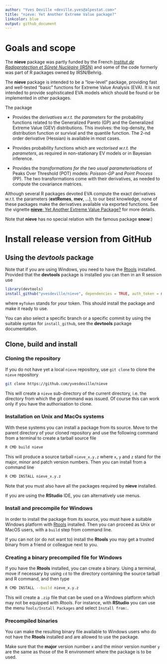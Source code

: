```yaml
---
author: "Yves Deville <deville.yves@alpestat.com>"
title: "nieve: Yet Another Extreme Value package?"
linkcolor: blue
output: github_document
---
```


# Goals and scope

The **nieve** package was partly funded by the French [*Institut de
Radioprotection et Sûreté Nucléaire* (IRSN)](https://www.irsn.fr/) and
some of the code formerly was part of R packages owned by IRSN/Behrig.

The **nieve** package is intended to be a "low-level" package,
providing fast and well-tested "basic" functions for Extreme Value
Analysis (EVA). It is not intended to provide sophisticated EVA models
which should be found or be implemented in other packages.

The package

 - Provides the *derivatives w.r.t. the parameters* for the probability
   functions related to the Generalized Pareto (GP) and the
   Generalized Extreme Value (GEV) distributions. This involves: the
   log-density, the distribution function or survival and the quantile
   function. The 2-nd order derivative (Hessian) is available in most
   cases.
 
 - Provides probability functions which are *vectorised w.r.t. the
   parameters*, as required in non-stationary EV models or in Bayesian
   inference.

 - Provides the *transformations for the two usual parameterisations*
   of Peaks Over Threshold (POT) models: *Poisson-GP* and *Point
   Process* (PP). The two transformations come with their derivatives,
   as needed to compute the covariance matrices.

Although several R packages devoted EVA compute the exact derivatives
w.r.t. the parameters (**extRemes**, **mev**, ...), to our best
knowledge, none of these packages make the derivatives available via
exported functions. See the vignette [**nieve**: Yet Another Extreme Value Package?](https://github.com/yvesdeville/nieve/blob/main/vignettes/nieve.pdf)
for more details.

Note that **nieve** has no special relation with the famous package **snow**:)

# Install release version from GitHub

## Using the *devtools* package

Note that if you are using Windows, you need to have the
[Rtools](https://cran.r-project.org/bin/windows/Rtools)
installed. Provided that the **devtools** package is installed you can
then in an R session use

```r
library(devtools)
install_github("yvesdeville/nieve", dependencies = TRUE, auth_token = myToken)
```

where `myToken` stands for *your* token. This should install the
package and make it ready to use.

You can also select a specific branch or a specific commit by using
the suitable syntax for `install_github`, see the **devtools** package
documentation.

## Clone, build and install

### Cloning the repository

If you do not have yet a local `nieve` repository, use `git clone` to
clone the `nieve` repository

``` bash
git clone https://github.com/yvesdeville/nieve
```

This will create a `nieve` sub-directory of the current directory,
i.e. the directory from which the git command was issued. Of course
this can work only if you have the authorisation to clone.

### Installation on Unix and MacOs systems

With these systems you can install a package from its source. Move to
the parent directory of your cloned repository and use the following
command from a terminal to create a tarball source file

``` bash
R CMD build nieve
```

This will produce a source tarball `nieve_x.y.z` where `x`, `y` and
`z` stand for the major, minor and patch version numbers. Then you can
install from a command line

``` bash
R CMD INSTALL nieve_x.y.z
```

Note that you must also have all the packages required by **nieve**
installed.

If you are using the **RStudio** IDE, you can alternatively use menus.

### Install and precompile for Windows

In order to install the package from its source, you must have a
suitable Windows platform with
[Rtools](https://cran.r-project.org/bin/windows/Rtools/)
installed. Then you can proceed as Unix or MacOS users, with a `build`
step from command line.

If you can not (or do not want to) install the **Rtools** you may get
a trusted binary from a friend or colleague next to you.

### Creating a binary precompiled file for Windows

If you have the **Rtools** installed, you can create a binary. Using a
terminal, move if necessary by using `cd` to the directory containing
the source tarball and R command, and then type

``` bash
R CMD INSTALL --build nieve_x.y.z
```

This will create a `.zip` file that can be used on a Windows platform
which may not be equipped with *Rtools*. For instance, with
**RStudio** you can use the menu `Tools/Install Packages` and select
`Install from:`. 

### Precompiled binaries

You can make the resulting binary file available to Windows users who
do not have the **Rtools** installed and are allowed to use the
package. 

Make sure that the **major** version number `x` and the minor version
number `y` are the same as those of the R environment where the
package is to be used.
